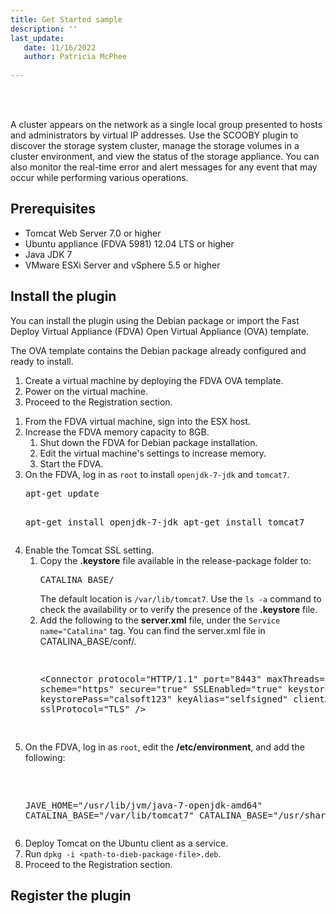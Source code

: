 ```yaml
---
title: Get Started sample
description: ''  
last_update: 
   date: 11/16/2022
   author: Patricia McPhee
 
---
```




<Container>
<List sx={{ width: '100%', bgcolor: 'background.paper', color: '#000000', borderRadius: 4 }}>
  <ListItem sx={{py: 0}}>
    <ListItemAvatar>
      <Avatar>
        <WorkIcon />
      </Avatar>
    </ListItemAvatar>
    <ListItemText primary="Project" secondary="Work-related; Get Started guide for a cloud storage provider" />
  </ListItem>
  <ListItem sx={{py: 0}}>
    <ListItemAvatar>
      <Avatar>
        <DescriptionIcon />
      </Avatar>
    </ListItemAvatar>
    <ListItemText primary="Description" secondary="Written for the Cloud Architects and Engineers. " />
  </ListItem>
  <ListItem sx={{py: 0}}>
    <ListItemAvatar>
      <Avatar>
        <CalendarMonthIcon />
      </Avatar>
    </ListItemAvatar>
    <ListItemText primary="Date" secondary="November 16, 2022" />
  </ListItem>
</List>
</Container>
<br />
<Divider />
<br />


A cluster appears on the network as a single local group presented to hosts and administrators by virtual IP addresses. Use the SCOOBY plugin to discover the storage system cluster, manage the storage volumes in a cluster environment, and view the status of the storage appliance. You can also monitor the real-time error and alert messages for any event that may occur while performing various operations. 

## Prerequisites
- Tomcat Web Server 7.0 or higher
- Ubuntu appliance (FDVA 5981) 12.04 LTS or higher
- Java JDK 7
- VMware ESXi Server and vSphere 5.5 or higher

## Install the plugin
You can install the plugin using the Debian package or import the Fast Deploy Virtual Appliance (FDVA) Open Virtual Appliance (OVA) template.

<Tabs groupId="install-options">
<TabItem value="FDVA" label="OVA Template">
The OVA template contains the Debian package already configured and ready to install.

1. Create a virtual machine by deploying the FDVA OVA template.
2. Power on the virtual machine.
3. Proceed to the Registration section.


</TabItem>

<TabItem value="Debian" label="Debian">

<ol type="1">
  <li>From the FDVA virtual machine, sign into the ESX host.</li>
  <li>Increase the FDVA memory capacity to 8GB.
<ol class="subtask">
  <li>Shut down the FDVA for Debian package installation.</li>
  <li>Edit the virtual machine's settings to increase memory.</li>
  <li>Start the FDVA.</li>
</ol>
  </li>
  <li>On the FDVA, log in as <code>root</code> to install <code>openjdk-7-jdk</code> and <code>tomcat7</code>.
<pre>
apt-get update 

apt-get install openjdk-7-jdk
apt-get install tomcat7 
</pre>
  </li>
  <li>Enable the Tomcat SSL setting.
    <ol class="subtask">
      <li>Copy the <b>.keystore</b> file available in the release-package folder to:
<pre>
CATALINA_BASE/ 
</pre>
The default location is <code>/var/lib/tomcat7</code>.  Use the <code>ls -a</code> command to check the availability or to verify the presence of the <b>.keystore</b> file.
      </li>
      <li>Add the following to the <b>server.xml</b> file, under the <code>Service name="Catalina"</code> tag.  You can find the server.xml file in CATALINA_BASE/conf/.
<pre>

&#060;Connector 
    protocol="HTTP/1.1" 
    port="8443" maxThreads="200" 
    scheme="https" secure="true" SSLEnabled="true" 
    keystoreFile=".keystore" keystorePass="calsoft123" 
    keyAlias="selfsigned" clientAuth="false" sslProtocol="TLS" 
/&#062;

</pre>
      </li>
    </ol>
  </li>
  <li>On the FDVA, log in as <code>root</code>, edit the <b>/etc/environment</b>, and add the following:
<pre> 

JAVE_HOME="/usr/lib/jvm/java-7-openjdk-amd64" 
CATALINA_BASE="/var/lib/tomcat7" 
CATALINA_BASE="/usr/share/tomcat7" 
</pre>
  </li>
  <li>Deploy Tomcat on the Ubuntu client as a service.</li>
  <li>Run <code>dpkg -i &#060;path-to-dieb-package-file&#062;.deb</code>.</li>
<li>Proceed to the Registration section.</li>
</ol>



</TabItem>

</Tabs>

## Register the plugin


